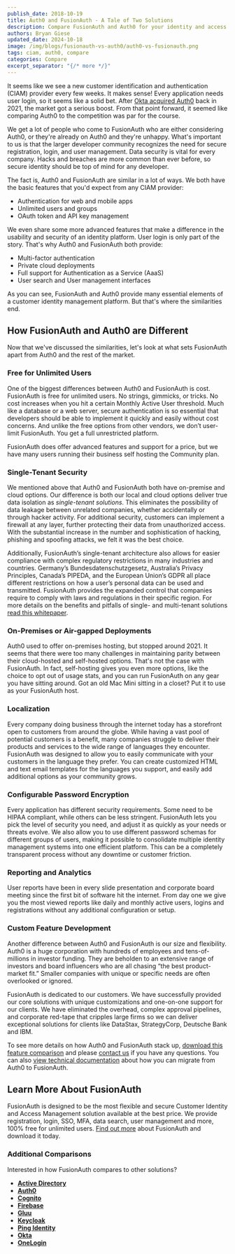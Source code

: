 ```yaml
---
publish_date: 2018-10-19 
title: Auth0 and FusionAuth - A Tale of Two Solutions
description: Compare FusionAuth and Auth0 for your identity and access management solution.
authors: Bryan Giese
updated_date: 2024-10-18
image: /img/blogs/fusionauth-vs-auth0/auth0-vs-fusionauth.png
tags: ciam, auth0, compare
categories: Compare
excerpt_separator: "{/* more */}"
---
```


It seems like we see a new customer identification and authentication (CIAM) provider every few weeks. It makes sense! Every application needs user login, so it seems like a solid bet. After [Okta acquired Auth0](/blog/congrats-auth0-okta-acquisition) back in 2021, the market got a serious boost. From that point forward, it seemed like comparing Auth0 to the competition was par for the course.

We get a lot of people who come to FusionAuth who are either considering Auth0, or they're already on Auth0 and they're unhappy. What's important to us is that the larger developer community recognizes the need for secure registration, login, and user management. Data security is vital for every company. Hacks and breaches are more common than ever before, so secure identity should be top of mind for any developer.

The fact is, Auth0 and FusionAuth are similar in a lot of ways. We both have the basic features that you'd expect from any CIAM provider:

*   Authentication for web and mobile apps
*   Unlimited users and groups
*   OAuth token and API key management

We even share some more advanced features that make a difference in the usability and security of an identity platform. User login is only part of the story. That's why Auth0 and FusionAuth both provide:

*   Multi-factor authentication
*   Private cloud deployments
*   Full support for Authentication as a Service (AaaS)
*   User search and User management interfaces

As you can see, FusionAuth and Auth0 provide many essential elements of a customer identity management platform. But that's where the similarities end.

## How FusionAuth and Auth0 are Different

Now that we've discussed the similarities, let's look at what sets FusionAuth apart from Auth0 and the rest of the market.

### **Free for Unlimited Users**

One of the biggest differences between Auth0 and FusionAuth is cost. FusionAuth is free for unlimited users. No strings, gimmicks, or tricks. No cost increases when you hit a certain Monthly Active User threshold. Much like a database or a web server, secure authentication is so essential that developers should be able to implement it quickly and easily without cost concerns. And unlike the free options from other vendors, we don’t user-limit FusionAuth. You get a full unrestricted platform.

FusionAuth does offer advanced features and support for a price, but we have many users running their business self hosting the Community plan.

### **Single-Tenant Security**

We mentioned above that Auth0 and FusionAuth both have on-premise and cloud options. Our difference is both our local and cloud options deliver true data isolation as _single-tenant solutions_. This eliminates the possibility of data leakage between unrelated companies, whether accidentally or through hacker activity. For additional security, customers can implement a firewall at any layer, further protecting their data from unauthorized access. With the substantial increase in the number and sophistication of hacking, phishing and spoofing attacks, we felt it was the best choice.

Additionally, FusionAuth’s single-tenant architecture also allows for easier compliance with complex regulatory restrictions in many industries and countries. Germany’s Bundesdatenschutzgesetz, Australia’s Privacy Principles, Canada’s PIPEDA, and the European Union’s GDPR all place different restrictions on how a user’s personal data can be used and transmitted. FusionAuth provides the expanded control that companies require to comply with laws and regulations in their specific region. For more details on the benefits and pitfalls of single- and multi-tenant solutions [read this whitepaper](/articles/identity-basics/multi-tenancy-vs-single-tenant-idaas-solutions "Single- vs. Multi-Tenant Paper").

### On-Premises or Air-gapped Deployments

Auth0 used to offer on-premises hosting, but stopped around 2021\. It seems that there were too many challenges in maintaining parity between their cloud-hosted and self-hosted options. That's not the case with FusionAuth. In fact, self-hosting gives you even more options, like the choice to opt out of usage stats, and you can run FusionAuth on any gear you have sitting around. Got an old Mac Mini sitting in a closet? Put it to use as your FusionAuth host.

### **Localization**

Every company doing business through the internet today has a storefront open to customers from around the globe. While having a vast pool of potential customers is a benefit, many companies struggle to deliver their products and services to the wide range of languages they encounter. FusionAuth was designed to allow you to easily communicate with your customers in the language they prefer. You can create customized HTML and text email templates for the languages you support, and easily add additional options as your community grows.

### **Configurable Password Encryption**

Every application has different security requirements. Some need to be HIPAA compliant, while others can be less stringent. FusionAuth lets you pick the level of security you need, and adjust it as quickly as your needs or threats evolve. We also allow you to use different password schemas for different groups of users, making it possible to consolidate multiple identity management systems into one efficient platform. This can be a completely transparent process without any downtime or customer friction.

### **Reporting and Analytics**

User reports have been in every slide presentation and corporate board meeting since the first bit of software hit the internet. From day one we give you the most viewed reports like daily and monthly active users, logins and registrations without any additional configuration or setup.

### **Custom Feature Development**

Another difference between Auth0 and FusionAuth is our size and flexibility. Auth0 is a huge corporation with hundreds of employees and tens-of-millions in investor funding. They are beholden to an extensive range of investors and board influencers who are all chasing “the best product-market fit.” Smaller companies with unique or specific needs are often overlooked or ignored.

FusionAuth is dedicated to our customers. We have successfully provided our core solutions with unique customizations and one-on-one support for our clients. We have eliminated the overhead, complex approval pipelines, and corporate red-tape that cripples large firms so we can deliver exceptional solutions for clients like DataStax, StrategyCorp, Deutsche Bank and IBM.

To see more details on how Auth0 and FusionAuth stack up, [download this feature comparison](/resources/fusionauth-vs-auth0.pdf "Auth0 and FusionAuth Feature Comparison") and please [contact us](/contact "Contact Us") if you have any questions. You can also [view technical documentation](/docs/lifecycle/migrate-users/bulk/auth0) about how you can migrate from Auth0 to FusionAuth.

## **Learn More About FusionAuth**

FusionAuth is designed to be the most flexible and secure Customer Identity and Access Management solution available at the best price. We provide registration, login, SSO, MFA, data search, user management and more, 100% free for unlimited users. [Find out more](/ "FusionAuth Home") about FusionAuth and download it today.

### **Additional Comparisons**

Interested in how FusionAuth compares to other solutions?

*   [**Active Directory**](blog/2018/09/14/active-directory-and-fusionauth-ciam-comparison "Active Directory and FusionAuth")
*   [**Auth0**](/compare/fusionauth-vs-auth0 "Auth0 and FusionAuth")
*   [**Cognito**](/blog/2018/09/18/amazon-cognito-and-fusionauth-comparison "Amazon Cognito and FusionAuth")
*   [**Firebase**](/blog/2018/10/02/firebase-and-fusionauth-ciam-comparison "Firebase and FusionAuth")
*   [**Gluu**](/blog/2019/07/16/gluu-fusionauth-compare-identity-management-solutions "Gluu and FusionAuth")
*   [**Keycloak**](/blog/2019/03/06/keycloak-fusionauth-comparison "Keycloak and FusionAuth")
*   [**Ping Identity**](/blog/2018/10/08/quick-comparison-ping-identity-and-fusionauth "Ping Identity and FusionAuth")
*   [**Okta**](/blog/2018/10/16/8-things-to-know-about-okta-and-fusionauth "Okta and FusionAuth")
*   [**OneLogin**](/blog/2018/10/12/onelogin-and-fusionauth "OneLogin and FusionAuth")
